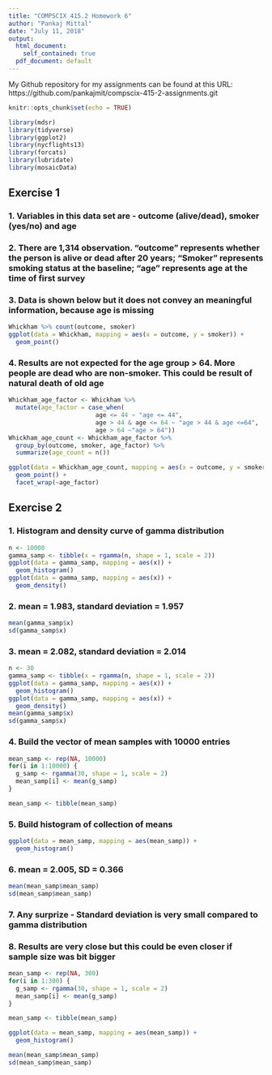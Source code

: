 ---
title: "COMPSCIX 415.2 Homework 6"
author: "Pankaj Mittal"
date: "July 11, 2018"
output:
  html_document: 
    self_contained: true
  pdf_document: default
---

My Github repository for my assignments can be found at this URL: https://github.com/pankajmit/compscix-415-2-assignments.git


```{r setup, include=FALSE}
knitr::opts_chunk$set(echo = TRUE)
```

```{r warning=FALSE, message=FALSE}
library(mdsr)
library(tidyverse)
library(ggplot2)
library(nycflights13)
library(forcats)
library(lubridate)
library(mosaicData)
```

## Exercise 1

### 1. Variables in this data set are - outcome (alive/dead), smoker (yes/no) and age 
### 2. There are 1,314 observation. "outcome" represents whether the person is alive or dead after 20 years;  "Smoker" represents smoking status at the baseline; "age" represents age at the time of first survey
### 3. Data is shown below but it does not convey an meaningful information, because age is missing

```{r}
Whickham %>% count(outcome, smoker)
ggplot(data = Whickham, mapping = aes(x = outcome, y = smoker)) + 
  geom_point()
```

### 4. Results are not expected for the age group > 64. More people are dead who are non-smoker. This could be result of natural death of old age

```{r}

Whickham_age_factor <- Whickham %>%
  mutate(age_factor = case_when(
                        age <= 44 ~ "age <= 44", 
                        age > 44 & age <= 64 ~ "age > 44 & age <=64", 
                        age > 64 ~"age > 64"))
Whickham_age_count <- Whickham_age_factor %>%
  group_by(outcome, smoker, age_factor) %>%
  summarize(age_count = n())

ggplot(data = Whickham_age_count, mapping = aes(x = outcome, y = smoker, size = age_count)) + 
  geom_point() + 
  facet_wrap(~age_factor)
```

## Exercise 2

### 1. Histogram and density curve of gamma distribution 

```{r}
n <- 10000
gamma_samp <- tibble(x = rgamma(n, shape = 1, scale = 2))
ggplot(data = gamma_samp, mapping = aes(x)) + 
  geom_histogram()
ggplot(data = gamma_samp, mapping = aes(x)) + 
  geom_density()
```

### 2. mean = 1.983, standard deviation = 1.957

```{r}
mean(gamma_samp$x)
sd(gamma_samp$x)
```

### 3. mean = 2.082, standard deviation = 2.014

```{r}
n <- 30
gamma_samp <- tibble(x = rgamma(n, shape = 1, scale = 2))
ggplot(data = gamma_samp, mapping = aes(x)) + 
  geom_histogram()
ggplot(data = gamma_samp, mapping = aes(x)) + 
  geom_density()
mean(gamma_samp$x)
sd(gamma_samp$x)
```

### 4. Build the vector of mean samples with 10000 entries

```{r}
mean_samp <- rep(NA, 10000)
for(i in 1:10000) {
  g_samp <- rgamma(30, shape = 1, scale = 2)
  mean_samp[i] <- mean(g_samp)
}

mean_samp <- tibble(mean_samp)

```

### 5. Build histogram of collection of means

```{r}
ggplot(data = mean_samp, mapping = aes(mean_samp)) + 
  geom_histogram()
```

### 6. mean = 2.005, SD = 0.366

```{r}
mean(mean_samp$mean_samp)
sd(mean_samp$mean_samp)
```

### 7. Any surprize - Standard deviation is very small compared to gamma distribution


### 8. Results are very close but this could be even closer if sample size was bit bigger

```{r}

mean_samp <- rep(NA, 300)
for(i in 1:300) {
  g_samp <- rgamma(30, shape = 1, scale = 2)
  mean_samp[i] <- mean(g_samp)
}

mean_samp <- tibble(mean_samp)

ggplot(data = mean_samp, mapping = aes(mean_samp)) + 
  geom_histogram()

mean(mean_samp$mean_samp)
sd(mean_samp$mean_samp)
```


